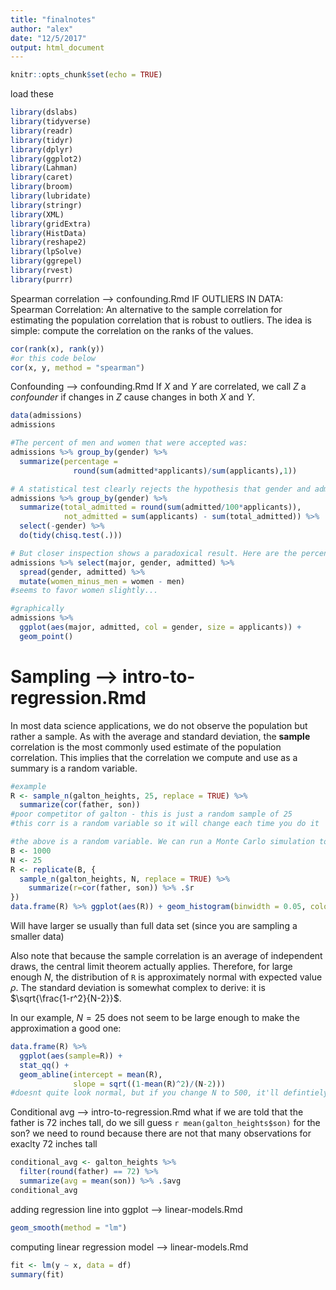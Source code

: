 ```yaml
---
title: "finalnotes"
author: "alex"
date: "12/5/2017"
output: html_document
---
```


```r
knitr::opts_chunk$set(echo = TRUE)
```

load these
```r
library(dslabs)
library(tidyverse)
library(readr)
library(tidyr)
library(dplyr)
library(ggplot2)
library(Lahman)
library(caret)
library(broom)
library(lubridate)
library(stringr)
library(XML)
library(gridExtra)
library(HistData)
library(reshape2)
library(lpSolve)
library(ggrepel)
library(rvest)
library(purrr)
```


Spearman correlation --> confounding.Rmd
IF OUTLIERS IN DATA: Spearman Correlation: An alternative to the sample correlation for estimating the population correlation that is robust to outliers. The idea is simple: compute the correlation on the ranks of the values. 
```r
cor(rank(x), rank(y))
#or this code below
cor(x, y, method = "spearman")
```

Confounding --> confounding.Rmd
If $X$ and $Y$ are correlated, we call $Z$ a _confounder_ if changes in $Z$ cause changes in both $X$ and $Y$. 
```r
data(admissions)
admissions

#The percent of men and women that were accepted was:
admissions %>% group_by(gender) %>% 
  summarize(percentage = 
              round(sum(admitted*applicants)/sum(applicants),1))

# A statistical test clearly rejects the hypothesis that gender and admission are independent:
admissions %>% group_by(gender) %>% 
  summarize(total_admitted = round(sum(admitted/100*applicants)), 
            not_admitted = sum(applicants) - sum(total_admitted)) %>%
  select(-gender) %>% 
  do(tidy(chisq.test(.)))

# But closer inspection shows a paradoxical result. Here are the percent admissions by major:
admissions %>% select(major, gender, admitted) %>%
  spread(gender, admitted) %>%
  mutate(women_minus_men = women - men)
#seems to favor women slightly... 

#graphically
admissions %>% 
  ggplot(aes(major, admitted, col = gender, size = applicants)) +
  geom_point()
```


# Sampling --> intro-to-regression.Rmd
In most data science applications, we do not observe the population but rather a sample. As with the average and standard deviation, the **sample** correlation is the most commonly used estimate of the population correlation. This implies that the correlation we compute and use as a summary is a random variable.
```r
#example
R <- sample_n(galton_heights, 25, replace = TRUE) %>% 
  summarize(cor(father, son))
#poor competitor of galton - this is just a random sample of 25
#this corr is a random variable so it will change each time you do it

#the above is a random variable. We can run a Monte Carlo simulation to see its distribution:
B <- 1000
N <- 25
R <- replicate(B, {
  sample_n(galton_heights, N, replace = TRUE) %>% 
    summarize(r=cor(father, son)) %>% .$r
})
data.frame(R) %>% ggplot(aes(R)) + geom_histogram(binwidth = 0.05, color = "black")
```
Will have larger se usually than full data set (since you are sampling a smaller data)

Also note that because the sample correlation is an average of independent draws, the central limit theorem actually applies. Therefore, for large enough $N$, the distribution of `R` is approximately normal with expected value $\rho$. The standard deviation is somewhat complex to derive: it is $\sqrt{\frac{1-r^2}{N-2}}$. 


In our example, $N=25$ does not seem to be large enough to make the approximation a good one:
```r
data.frame(R) %>% 
  ggplot(aes(sample=R)) + 
  stat_qq() + 
  geom_abline(intercept = mean(R), 
              slope = sqrt((1-mean(R)^2)/(N-2)))
#doesnt quite look normal, but if you change N to 500, it'll defintiely fall on the line
```


Conditional avg --> intro-to-regression.Rmd
what if we are told that the father is 72 inches tall, do we sill guess `r mean(galton_heights$son)` for the son? we need to round because there are not that many observations for exaclty 72 inches tall
```r
conditional_avg <- galton_heights %>% 
  filter(round(father) == 72) %>%
  summarize(avg = mean(son)) %>% .$avg
conditional_avg
```


adding regression line into ggplot --> linear-models.Rmd
```r
geom_smooth(method = "lm")
```

computing linear regression model --> linear-models.Rmd
```r
fit <- lm(y ~ x, data = df)
summary(fit)
```

